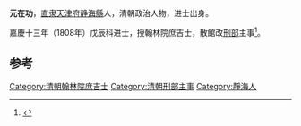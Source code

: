 '''元在功'''，[[直隶|直隶]][[天津府|天津府]][[静海縣|静海縣]]人，清朝政治人物，进士出身。

嘉慶十三年（1808年）戊辰科进士，授翰林院庶吉士，散館改[[刑部|刑部]]主事<ref>{{cite book|author1=天津市地方志编修委员会办公室|title=天津区县旧志点校 武清县志·静海县志|date=2008年6月|publisher=天津：天津社会科学院出版社|isbn=978-7-80688-393-8|pages=386|accessdate=2016-03-24}}</ref>。

==参考==
{{reflist}}
{{清朝人物小作品}}
{{嘉慶十三年戊辰科殿試金榜}}
{{DEFAULTSORT:Yuan元}}
[[Category:清朝翰林院庶吉士|Category:清朝翰林院庶吉士]]
[[Category:清朝刑部主事|Category:清朝刑部主事]]
[[Category:靜海人|Category:靜海人]]